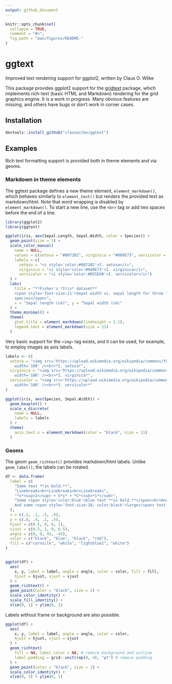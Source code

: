 ```yaml
---
output: github_document
---
```


<!-- README.md is generated from README.Rmd. Please edit that file -->

```r
knitr::opts_chunk$set(
  collapse = TRUE,
  comment = "#>",
  fig.path = "man/figures/README-"
)
```

# ggtext

Improved text rendering support for ggplot2, written by Claus O. Wilke

This package provides ggplot2 support for the [gridtext](https://github.com/clauswilke/gridtext) package, which implements rich-text (basic HTML and Markdown) rendering for the grid graphics engine. It is a work in progress. Many obvious features are missing, and others have bugs or don't work in corner cases.

## Installation

```r
devtools::install_github("clauswilke/ggtext")
```

## Examples

Rich text formatting support is provided both in theme elements and via geoms.

### Markdown in theme elements

The ggtext package defines a new theme element, `element_markdown()`, which behaves similarly to `element_text()` but renders the provided text as markdown/html. Note that word wrapping is disabled by `element_markdown()`. To start a new line, use the `<br>` tag or add two spaces before the end of a line.

```r
library(ggplot2)
library(ggtext)

ggplot(iris, aes(Sepal.Length, Sepal.Width, color = Species)) +
  geom_point(size = 3) +
  scale_color_manual(
    name = NULL,
    values = c(setosa = "#0072B2", virginica = "#009E73", versicolor = "#D55E00"),
    labels = c(
      setosa = "<i style='color:#0072B2'>I. setosa</i>",
      virginica = "<i style='color:#009E73'>I. virginica</i>",
      versicolor = "<i style='color:#D55E00'>I. versicolor</i>")
  ) +
  labs(
    title = "**Fisher's *Iris* dataset**  
    <span style='font-size:11'>Sepal width vs. sepal length for three *Iris*
    species</span>",
    x = "Sepal length (cm)", y = "Sepal width (cm)"
  ) +
  theme_minimal() +
  theme(
    plot.title = element_markdown(lineheight = 1.1),
    legend.text = element_markdown(size = 11)
  )
```

Very basic support for the `<img>` tag exists, and it can be used, for example, to employ images as axis labels.

```r
labels <- c(
  setosa = "<img src='https://upload.wikimedia.org/wikipedia/commons/thumb/8/86/Iris_setosa.JPG/180px-Iris_setosa.JPG'
    width='100' /><br>*I. setosa*",
  virginica = "<img src='https://upload.wikimedia.org/wikipedia/commons/thumb/3/38/Iris_virginica_-_NRCS.jpg/320px-Iris_virginica_-_NRCS.jpg'
    width='100' /><br>*I. virginica*",
  versicolor = "<img src='https://upload.wikimedia.org/wikipedia/commons/thumb/2/27/20140427Iris_versicolor1.jpg/320px-20140427Iris_versicolor1.jpg'
    width='100' /><br>*I. versicolor*"
)

ggplot(iris, aes(Species, Sepal.Width)) +
  geom_boxplot() +
  scale_x_discrete(
    name = NULL,
    labels = labels
  ) +
  theme(
    axis.text.x = element_markdown(color = "black", size = 11)
  )
```

### Geoms

The geom `geom_richtext()` provides markdown/html labels. Unlike `geom_label()`, the labels can be rotated.

```r
df <- data.frame(
  label = c(
    "Some text **in bold.**",
    "Linebreaks<br>Linebreaks<br>Linebreaks",
    "*x*<sup>2</sup> + 5*x* + *C*<sub>*i*</sub>",
    "Some <span style='color:blue'>blue text **in bold.**</span><br>And *italics text.*<br>
    And some <span style='font-size:18; color:black'>large</span> text."
  ),
  x = c(.2, .1, .5, .9),
  y = c(.8, .4, .1, .5),
  hjust = c(0.5, 0, 0, 1),
  vjust = c(0.5, 1, 0, 0.5),
  angle = c(0, 0, 45, -45),
  color = c("black", "blue", "black", "red"),
  fill = c("cornsilk", "white", "lightblue1", "white")
)


ggplot(df) +
  aes(
    x, y, label = label, angle = angle, color = color, fill = fill,
    hjust = hjust, vjust = vjust
  ) +
  geom_richtext() +
  geom_point(color = "black", size = 2) +
  scale_color_identity() +
  scale_fill_identity() +
  xlim(0, 1) + ylim(0, 1)
```

Labels without frame or background are also possible.

```r
ggplot(df) +
  aes(
    x, y, label = label, angle = angle, color = color,
    hjust = hjust, vjust = vjust
  ) +
  geom_richtext(
    fill = NA, label.color = NA, # remove background and outline
    label.padding = grid::unit(rep(0, 4), "pt") # remove padding
  ) +
  geom_point(color = "black", size = 2) +
  scale_color_identity() +
  xlim(0, 1) + ylim(0, 1)
```